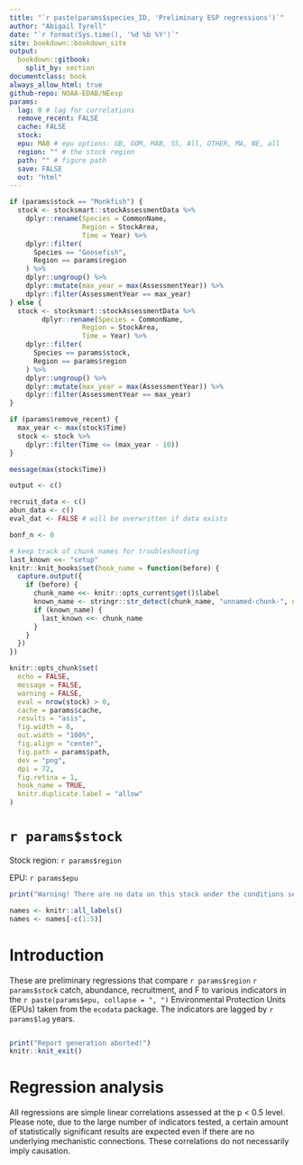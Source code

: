 ```yaml
---
title: "`r paste(params$species_ID, 'Preliminary ESP regressions')`"
author: "Abigail Tyrell"
date: "`r format(Sys.time(), '%d %b %Y')`"
site: bookdown::bookdown_site
output: 
  bookdown::gitbook:
    split_by: section
documentclass: book
always_allow_html: true
github-repo: NOAA-EDAB/NEesp
params:
  lag: 0 # lag for correlations
  remove_recent: FALSE
  cache: FALSE
  stock: 
  epu: MAB # epu options: GB, GOM, MAB, SS, All, OTHER, MA, NE, all 
  region: "" # the stock region
  path: "" # figure path
  save: FALSE
  out: "html"
---
```


```r
if (params$stock == "Monkfish") {
  stock <- stocksmart::stockAssessmentData %>%
    dplyr::rename(Species = CommonName,
                  Region = StockArea,
                  Time = Year) %>%
    dplyr::filter(
      Species == "Goosefish",
      Region == params$region
    ) %>%
    dplyr::ungroup() %>%
    dplyr::mutate(max_year = max(AssessmentYear)) %>%
    dplyr::filter(AssessmentYear == max_year)
} else {
  stock <- stocksmart::stockAssessmentData %>%
        dplyr::rename(Species = CommonName,
                  Region = StockArea,
                  Time = Year) %>%
    dplyr::filter(
      Species == params$stock,
      Region == params$region
    ) %>%
    dplyr::ungroup() %>%
    dplyr::mutate(max_year = max(AssessmentYear)) %>%
    dplyr::filter(AssessmentYear == max_year) 
}

if (params$remove_recent) {
  max_year <- max(stock$Time)
  stock <- stock %>%
    dplyr::filter(Time <= (max_year - 10))
}

message(max(stock$Time))

output <- c()

recruit_data <- c()
abun_data <- c()
eval_dat <- FALSE # will be overwritten if data exists

bonf_n <- 0
```

```r
# keep track of chunk names for troubleshooting
last_known <<- "setup"
knitr::knit_hooks$set(hook_name = function(before) {
  capture.output({
    if (before) {
      chunk_name <<- knitr::opts_current$get()$label
      known_name <- stringr::str_detect(chunk_name, "unnamed-chunk-", negate = TRUE)
      if (known_name) {
        last_known <<- chunk_name
      }
    }
  })
})

knitr::opts_chunk$set(
  echo = FALSE,
  message = FALSE,
  warning = FALSE,
  eval = nrow(stock) > 0,
  cache = params$cache,
  results = "asis",
  fig.width = 8,
  out.width = "100%",
  fig.align = "center",
  fig.path = params$path,
  dev = "png",
  dpi = 72,
  fig.retina = 1,
  hook_name = TRUE,
  knitr.duplicate.label = "allow"
)
```

# `r params$stock` {-}

Stock region: `r params$region`

EPU: `r params$epu`

```r
print("Warning! There are no data on this stock under the conditions selected.")
```

```r
names <- knitr::all_labels()
names <- names[-c(1:5)]
```

# Introduction

These are preliminary regressions that compare `r params$region` `r params$stock` catch, abundance, recruitment, and F to various indicators in the `r paste(params$epu, collapse = ", ")` Environmental Protection Units (EPUs) taken from the `ecodata` package. The indicators are lagged by `r params$lag` years.

```r
```


```r
print("Report generation aborted!")
knitr::knit_exit()
```

# Regression analysis

All regressions are simple linear correlations assessed at the p < 0.5 level. Please note, due to the large number of indicators tested, a certain amount of statistically significant results are expected even if there are no underlying mechanistic connections. These correlations do not necessarily imply causation.

